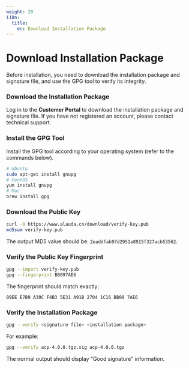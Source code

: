 ```yaml
---
weight: 20
i18n:
  title:
    en: Download Installation Package
---
```


# Download Installation Package

Before installation, you need to download the installation package and signature file, and use the GPG tool to verify its integrity.

<Steps>

### Download the Installation Package

Log in to the **Customer Portal** to download the installation package and signature file. If you have not registered an account, please contact technical support.

### Install the GPG Tool

Install the GPG tool according to your operating system (refer to the commands below).

```bash
# Ubuntu
sudo apt-get install gnupg
# CentOS
yum install gnupg
# Mac
brew install gpg
```

### Download the Public Key

```bash
curl -O https://www.alauda.cn/download/verify-key.pub
md5sum verify-key.pub
```

The output MD5 value should be: `2eaddfab97d2951a8915f327acb53562`.

### Verify the Public Key Fingerprint

```bash
gpg --import verify-key.pub
gpg --fingerprint BB097AE6
```

The fingerprint should match exactly:

```
09EE E7B9 A30C F4B3 5E31 A91B 2704 1C16 BB09 7AE6
```

### Verify the Installation Package

```bash
gpg --verify <signature file> <installation package>
```

For example:

```bash
gpg --verify acp-4.0.0.tgz.sig acp-4.0.0.tgz
```

The normal output should display "Good signature" information.

</Steps>
